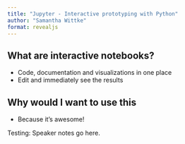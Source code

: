 ```yaml
---
title: "Jupyter - Interactive prototyping with Python"
author: "Samantha Wittke"
format: revealjs
---
```


## What are interactive notebooks?

- Code, documentation and visualizations in one place
- Edit and immediately see the results

## Why would I want to use this

- Because it's awesome!

::: {.notes}
Testing: Speaker notes go here.
::: 
